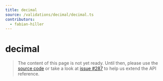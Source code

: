 ```yaml
---
title: decimal
source: /validations/decimal/decimal.ts
contributors:
  - fabian-hiller
---
```


# decimal

> The content of this page is not yet ready. Until then, please use the [source code](https://github.com/fabian-hiller/valibot/blob/main/library/src/validations/decimal/decimal.ts) or take a look at [issue #287](https://github.com/fabian-hiller/valibot/issues/287) to help us extend the API reference.
